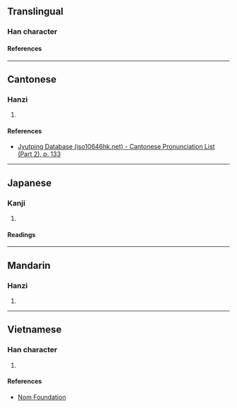 {{character info/new}}
==Translingual==

===Han character===
{{Han char|rn=75|rad=木|as=14|sn=18|four=|canj=DVFB|ids=⿰木綿}}

====References====
{{Han ref|kx=0558.250|dkj=15723|dj=0948.010|hdz=21311.120|uh=6AB0}}

----

==Cantonese==

===Hanzi===
{{yue-hanzi|jyut=[[min4]]|y=min4}}

# {{defn|lang=yue|sort=木14}}

====References====
*[http://www.iso10646hk.net/jp/document/download.jsp Jyutping Database (iso10646hk.net) - Cantonese Pronunciation List (Part 2), p. 133]

----

==Japanese==

===Kanji===
{{ja-kanji|grade=|rs=木14}}

# {{defn|lang=ja|sort=木14}}

====Readings====
{{ja-readings
|on=へん, めん
|kun=とちゆう
}}

----

==Mandarin==

===Hanzi===
{{cmn-hanzi|pin=[[mián]] ([[mian2]])|wg=mien<sup>2</sup>}}

# {{defn|lang=cmn|sort=木14}}

----

==Vietnamese==

===Han character===
{{vi-readings|rs=木14|reading=gạo}}

# {{defn|lang=vi|sort=木14}}

====References====
*[http://nomfoundation.org/common/nom_details.php?codepoint=6ab0 Nom Foundation]